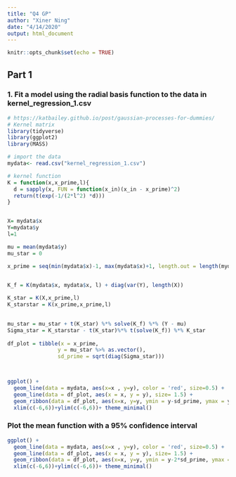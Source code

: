 ---
title: "Q4 GP"
author: "Xiner Ning"
date: "4/14/2020"
output: html_document
---

```{r setup, include=FALSE}
knitr::opts_chunk$set(echo = TRUE)
```

## Part 1  

### 1. Fit a model using the radial basis function to the data in kernel_regression_1.csv  
```{r}
# https://katbailey.github.io/post/gaussian-processes-for-dummies/
# Kernel matrix
library(tidyverse)
library(ggplot2)
library(MASS)

# import the data
mydata<- read.csv("kernel_regression_1.csv")

# kernel function
K = function(x,x_prime,l){
  d = sapply(x, FUN = function(x_in)(x_in - x_prime)^2)
  return(t(exp(-1/(2*l^2) *d)))
}


X= mydata$x
Y=mydata$y
l=1

mu = mean(mydata$y)
mu_star = 0

x_prime = seq(min(mydata$x)-1, max(mydata$x)+1, length.out = length(mydata$x))
  

K_f = K(mydata$x, mydata$x, l) + diag(var(Y), length(X))

K_star = K(X,x_prime,l)
K_starstar = K(x_prime,x_prime,l)
  

mu_star = mu_star + t(K_star) %*% solve(K_f) %*% (Y - mu)
Sigma_star = K_starstar - t(K_star)%*% t(solve(K_f)) %*% K_star
  
df_plot = tibble(x = x_prime, 
                y = mu_star %>% as.vector(),
                sd_prime = sqrt(diag(Sigma_star))) 



ggplot() + 
  geom_line(data = mydata, aes(x=x , y=y), color = 'red', size=0.5) + 
  geom_line(data = df_plot, aes(x = x, y = y), size= 1.5) + 
  geom_ribbon(data = df_plot, aes(x=x, y=y, ymin = y-sd_prime, ymax = y+sd_prime), alpha = 0.2) +
  xlim(c(-6,6))+ylim(c(-6,6))+ theme_minimal() 

```

### Plot the mean function with a 95% confidence interval
```{r}
ggplot() + 
  geom_line(data = mydata, aes(x=x , y=y), color = 'red', size=0.5) + 
  geom_line(data = df_plot, aes(x = x, y = y), size= 1.5) + 
  geom_ribbon(data = df_plot, aes(x=x, y=y, ymin = y-2*sd_prime, ymax = y+2*sd_prime), alpha = 0.2) +
  xlim(c(-6,6))+ylim(c(-6,6))+ theme_minimal() 
```

